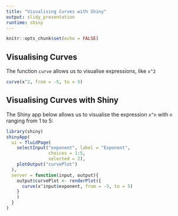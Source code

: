 ```yaml
---
title: "Visualising Curves with Shiny"
output: slidy_presentation
runtime: shiny
---
```


```r
knitr::opts_chunk$set(echo = FALSE)
```

## Visualising Curves

The function `curve` allows us to visualise expressions, like `x^2`

```r
curve(x^2, from = -5, to = 5)
```


## Visualising Curves with Shiny

The Shiny app below allows us to visualise the expression `x^n` with `n` ranging from 1 to 5:

```r
library(shiny)
shinyApp(
  ui = fluidPage(
    selectInput("exponent", label = "Exponent",
                choices = 1:5,
                selected = 2),
    plotOutput("curvePlot")
  ),
  server = function(input, output){
    output$curvePlot <- renderPlot({
      curve(x^input$exponent, from = -5, to = 5)
    }
    )
  }
)
```


